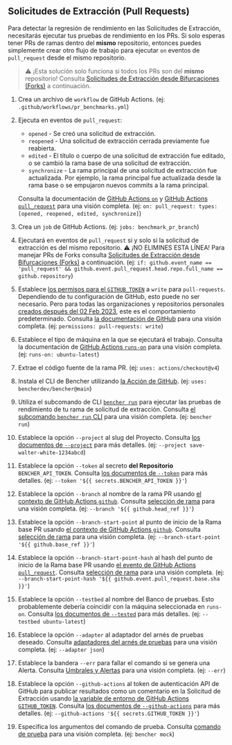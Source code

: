 
## Solicitudes de Extracción (Pull Requests)

Para detectar la regresión de rendimiento en las Solicitudes de Extracción, necesitarás ejecutar tus pruebas de rendimiento en los PRs.
Si solo esperas tener PRs de ramas dentro del **mismo** repositorio,
entonces puedes simplemente crear otro flujo de trabajo para ejecutar `on` eventos de `pull_request` desde el mismo repositorio.

> ⚠️ ¡Esta solución solo funciona si todos los PRs son del **mismo** repositorio!
> Consulta [Solicitudes de Extracción desde Bifurcaciones (Forks)][pull requests from forks] a continuación.

<PullRequestsCode />

1. Crea un archivo de `workflow` de GitHub Actions.
   (ej: `.github/workflows/pr_benchmarks.yml`)
2. Ejecuta en eventos de `pull_request`:
    - `opened` - Se creó una solicitud de extracción.
    - `reopened` - Una solicitud de extracción cerrada previamente fue reabierta.
    - `edited` - El título o cuerpo de una solicitud de extracción fue editado, o se cambió la rama base de una solicitud de extracción.
    - `synchronize` - La rama principal de una solicitud de extracción fue actualizada.
      Por ejemplo, la rama principal fue actualizada desde la rama base o se empujaron nuevos commits a la rama principal.

   Consulta la documentación de [GitHub Actions `on`][github actions on]
   y [GitHub Actions `pull_request`][github action pull_request] para una visión completa.
   (ej: `on: pull_request: types: [opened, reopened, edited, synchronize]`)
3. Crea un `job` de GitHub Actions.
   (ej: `jobs: benchmark_pr_branch`)
4. Ejecutará en eventos de `pull_request` si y solo si la solicitud de extracción es del mismo repositorio.
   ⚠️ ¡NO ELIMINES ESTA LÍNEA!
   Para manejar PRs de Forks consulta [Solicitudes de Extracción desde Bifurcaciones (Forks)][pull requests from forks] a continuación.
   (ej: `if: github.event_name == 'pull_request' && github.event.pull_request.head.repo.full_name == github.repository`)
5. Establece [los permisos para el `GITHUB_TOKEN`][github token permissions]
   a `write` para `pull-requests`.
   Dependiendo de tu configuración de GitHub, esto puede no ser necesario.
   Pero para todas las organizaciones y repositorios personales
   [creados después del 02 Feb 2023][github token read only],
   este es el comportamiento predeterminado.
   Consulta [la documentación de GitHub][github token permissions security]
   para una visión completa.
   (ej: `permissions: pull-requests: write`)
6. Establece el tipo de máquina en la que se ejecutará el trabajo.
   Consulta la documentación de [GitHub Actions `runs-on`][github actions runs-on]
   para una visión completa.
   (ej: `runs-on: ubuntu-latest`)
7. Extrae el código fuente de la rama PR.
   (ej: `uses: actions/checkout@v4`)
8. Instala el CLI de Bencher utilizando [la Acción de GitHub][bencher cli github action].
   (ej: `uses: bencherdev/bencher@main`)
9. Utiliza el subcomando de CLI <code><a href="/es/docs/explanation/bencher-run/">bencher run</a></code>
   para ejecutar las pruebas de rendimiento de tu rama de solicitud de extracción.
   Consulta [el subcomando `bencher run` CLI][bencher run] para una visión completa.
   (ej: `bencher run`)
10. Establece la opción `--project` al slug del Proyecto.
    Consulta [los documentos de `--project`][project option] para más detalles.
    (ej: `--project save-walter-white-1234abcd`)
11. Establece la opción `--token` al secreto **del Repositorio** `BENCHER_API_TOKEN`.
    Consulta [los documentos de `--token`][token option] para más detalles.
    (ej: `--token '${{ secrets.BENCHER_API_TOKEN }}'`)
12. Establece la opción `--branch` al nombre de la rama PR usando
    [el contexto de GitHub Actions `github`][github actions context].
    Consulta [selección de rama][branch selection branch] para una visión completa.
    (ej: `--branch '${{ github.head_ref }}'`)
13. Establece la opción `--branch-start-point` al punto de inicio de la Rama base PR usando
    [el contexto de GitHub Actions `github`][github actions context].
    Consulta [selección de rama][branch selection start point] para una visión completa.
    (ej: `--branch-start-point '${{ github.base_ref }}'`)
14. Establece la opción `--branch-start-point-hash` al hash del punto de inicio de la Rama base PR usando
    [el evento de GitHub Actions `pull_request`][github action pull_request].
    Consulta [selección de rama][branch selection start point hash] para una visión completa.
    (ej: `--branch-start-point-hash '${{ github.event.pull_request.base.sha }}'`)
15. Establece la opción `--testbed` al nombre del Banco de pruebas.
    Esto probablemente debería coincidir con la máquina seleccionada en `runs-on`.
    Consulta [los documentos de `--tested`][testbed option] para más detalles.
    (ej: `--testbed ubuntu-latest`)
16. Establece la opción `--adapter` al adaptador del arnés de pruebas deseado.
    Consulta [adaptadores del arnés de pruebas][adapters] para una visión completa.
    (ej: `--adapter json`)
17. Establece la bandera `--err` para fallar el comando si se genera una Alerta.
    Consulta [Umbrales y Alertas][alerts] para una visión completa.
    (ej: `--err`)
18. Establece la opción `--github-actions` al token de autenticación API de GitHub para publicar resultados como un comentario en la Solicitud de Extracción usando
    [la variable de entorno de GitHub Actions `GITHUB_TOKEN`][github token].
    Consulta [los documentos de `--github-actions`][github actions option] para más detalles.
    (ej: `--github-actions '${{ secrets.GITHUB_TOKEN }}'`)
19. Especifica los argumentos del comando de prueba.
    Consulta [comando de prueba][command argument] para una visión completa.
    (ej: `bencher mock`)

[github actions on]: https://docs.github.com/es/actions/using-workflows/workflow-syntax-for-github-actions#on
[github action pull_request]: https://docs.github.com/es/webhooks/webhook-events-and-payloads#pull_request
[github token permissions]: https://docs.github.com/es/actions/using-jobs/assigning-permissions-to-jobs#setting-the-github_token-permissions-for-a-specific-job
[github token read only]: https://github.blog/changelog/2023-02-02-github-actions-updating-the-default-github_token-permissions-to-read-only/
[github token permissions security]: https://docs.github.com/es/actions/security-guides/automatic-token-authentication#modifying-the-permissions-for-the-github_token
[github actions runs-on]: https://docs.github.com/es/actions/using-workflows/workflow-syntax-for-github-actions#jobsjob_idruns-on
[bencher cli github action]: https://github.com/marketplace/actions/bencher-cli
[github actions context]: https://docs.github.com/es/actions/learn-github-actions/contexts#github-context
[github token]: https://docs.github.com/es/actions/security-guides/automatic-token-authentication

[bencher run]: /es/docs/explanation/bencher-run/
[project option]: /es/docs/explanation/bencher-run/#--project-project
[token option]: /es/docs/explanation/bencher-run/#--token-token
[branch selection branch]: /es/docs/explanation/branch-selection/#--branch-branch
[branch selection start point]: /es/docs/explanation/branch-selection/#--branch-start-point-branch
[branch selection start point hash]: /es/docs/explanation/branch-selection/#--branch-start-point-hash-hash
[testbed option]: /es/docs/explanation/bencher-run/#--testbed-testbed
[adapters]: /es/docs/explanation/adapters/
[alerts]: /es/docs/explanation/thresholds/#alerts
[github actions option]: /es/docs/explanation/bencher-run/#--github-actions-github_token
[command argument]: /es/docs/explanation/bencher-run/#benchmark-command

[pull requests from forks]: #pull-requests-from-forks